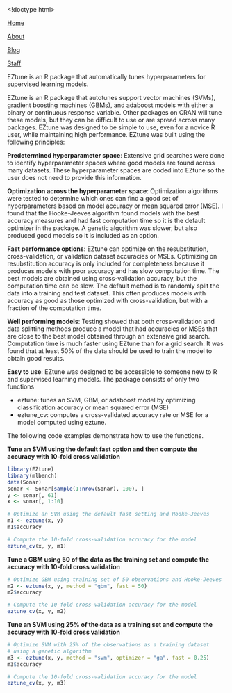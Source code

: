 <!doctype html>
<html>
  <head>
    <meta charset="utf-8">
    <title>EZtune: automatic hyperparameter tuning for supervised learning</title>
    <link rel="stylesheet" href="/assets/css/styles.css">
    <link type="application/atom+xml" rel="alternate" href="http://localhost:4000/feed.xml" />
    <!-- Begin Jekyll SEO tag v2.8.0 -->
<title>EZtune: automatic hyperparameter tuning for supervised learning</title>
<meta name="generator" content="Jekyll v4.3.2" />
<meta property="og:title" content="EZtune: automatic hyperparameter tuning for supervised learning" />
<meta name="author" content="Jill Lundell" />
<meta property="og:locale" content="en_US" />
<link rel="canonical" href="http://localhost:4000/history/eztune.Rmd" />
<meta property="og:url" content="http://localhost:4000/history/eztune.Rmd" />
<meta property="og:type" content="website" />
<meta name="twitter:card" content="summary" />
<meta property="twitter:title" content="EZtune: automatic hyperparameter tuning for supervised learning" />
<script type="application/ld+json">
{"@context":"https://schema.org","@type":"WebPage","author":{"@type":"Person","name":"Jill Lundell"},"headline":"EZtune: automatic hyperparameter tuning for supervised learning","url":"http://localhost:4000/history/eztune.Rmd"}</script>
<!-- End Jekyll SEO tag -->

  </head>
  <body>
    <nav>
  
    <a href="/" >Home</a>
  
    <a href="/about.html" >About</a>
  
    <a href="/blog.html" >Blog</a>
  
    <a href="/staff.html" >Staff</a>
  
</nav>
    EZtune is an R package that automatically tunes hyperparameters for supervised learning models.


<!--more-->



EZtune is an R package that autotunes support vector machines (SVMs), gradient boosting machines (GBMs), 
and adaboost models with either a binary or continuous response variable. Other packages on CRAN will tune 
these models, but they can be difficult to use or are spread across many packages. EZtune was designed 
to be simple to use, even for a novice R user, while maintaining high performance. EZtune was built using
the following principles: 

**Predetermined hyperparameter space**: Extensive grid searches were done to identify 
hyperparameter spaces where good models are found across many datasets. These 
hyperparameter spaces are coded into EZtune so the user does not need to provide 
this information. 

**Optimization across the hyperparameter space**: Optimization algorithms were tested 
to determine which ones can find a good set of hyperparameters based on model accuracy 
or mean squared error (MSE). I found that the Hooke-Jeeves algorithm found models with the 
best accuracy measures and had fast 
computation time so it is the default optimizer in the package. A genetic algorithm 
was slower, but also produced good models so it is included as an option. 

**Fast performance options**: EZtune can optimize on the resubstitution, cross-validation, 
or validation dataset accuracies or MSEs. Optimizing on resubstitution accuracy is only included 
for completeness because it produces models 
with poor accuracy and has slow computation time. The best models are 
obtained using cross-validation accuracy, but the computation time can be slow. The 
default method is to randomly split the data into a training and test dataset. This 
often produces models with accuracy as good as those optimized with cross-validation, 
but with a fraction of the computation time.

**Well performing models**: Testing showed that both cross-validation and data splitting methods produce a model that had accuracies or MSEs that are close to the best model obtained through an extensive grid search. Computation time is much faster using EZtune than for a grid search. It was found that at least 50\% of the data should be used to train the model to obtain good results.

**Easy to use**: EZtune was designed to be accessible to someone new to R and supervised learning models. The package consists of only two functions

* eztune: tunes an SVM, GBM, or adaboost model by optimizing classification accuracy or mean squared error (MSE)
* eztune_cv: computes a cross-validated accuracy rate or MSE for a model computed using eztune. 

The following code examples demonstrate how to use the functions. 


**Tune an SVM using the default fast option and then compute the accuracy with 10-fold cross validation**

```r

library(EZtune)
library(mlbench)
data(Sonar)
sonar <- Sonar[sample(1:nrow(Sonar), 100), ]
y <- sonar[, 61]
x <- sonar[, 1:10]

# Optimize an SVM using the default fast setting and Hooke-Jeeves
m1 <- eztune(x, y)
m1$accuracy

# Compute the 10-fold cross-validation accuracy for the model
eztune_cv(x, y, m1)

```


**Tune a GBM using 50 of the data as the training set and compute 
the accuracy with 10-fold cross validation**

```r
# Optimize GBM using training set of 50 observations and Hooke-Jeeves
m2 <- eztune(x, y, method = "gbm", fast = 50)
m2$accuracy

# Compute the 10-fold cross-validation accuracy for the model
eztune_cv(x, y, m2)

```

**Tune an SVM using 25\% of the data as a training set and compute 
the accuracy with 10-fold cross validation**

```r
# Optimize SVM with 25% of the observations as a training dataset
# using a genetic algorithm
m3 <- eztune(x, y, method = "svm", optimizer = "ga", fast = 0.25)
m3$accuracy

# Compute the 10-fold cross-validation accuracy for the model
eztune_cv(x, y, m3)

```



  </body>
</html>